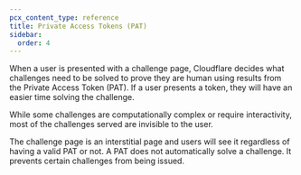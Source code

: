 ```yaml
---
pcx_content_type: reference
title: Private Access Tokens (PAT)
sidebar:
  order: 4
---
```


When a user is presented with a challenge page, Cloudflare decides what challenges need to be solved to prove they are human using results from the Private Access Token (PAT). If a user presents a token, they will have an easier time solving the challenge.

While some challenges are computationally complex or require interactivity, most of the challenges served are invisible to the user.

The challenge page is an interstitial page and users will see it regardless of having a valid PAT or not. A PAT does not automatically solve a challenge. It prevents certain challenges from being issued.